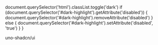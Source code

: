 
  document.querySelector('html').classList.toggle('dark')
  if (document.querySelector('#dark-highlight').getAttribute('disabled')) {
    document.querySelector('#dark-highlight').removeAttribute('disabled')
  } else {
    document.querySelector('#dark-highlight').setAttribute('disabled', 'true')
  }
}

<div className="h-14 flex flex-row items-center justify-between sticky top-0 z-40 lt-sm:px-4 sm:px-8 b-b-1 b-b-solid b-b-border text-base font-bold bg-background">
  <NavLink to="/" className="flex flex-row items-center gap-2 no-underline !hover:no-underline">
    <span className="i-tabler:circle-filled flex w-6.5 h-6.5 fill-primary !text-primary"></span>
    <span className="!text-primary !hover:no-underline">uno-shadcn/ui</span>
  </NavLink>
  <span className="pr-2 flex items-center gap-2">
    <a
      href="https://github.com/fisand/uno-shadcn-ui"
      target="_blank"
      className="p-1.25 rounded"
    >
      <span className="flex w-5.25 h-5.25 cursor-pointer hover:scale-97 dark:filter-invert i-logos:github-icon"></span>
    </a>
    <span className="flex-col-center w-5.25 h-5.25 cursor-pointer">
      <span onClick={toggleTheme} className="absolute flex w-5.25 h-5.25 transition-all scale-x-0 !dark:scale-x-100 i-lucide:sun"></span>
      <span onClick={toggleTheme} className="absolute flex w-5.25 h-5.25 dark:scale-x-0 transition-all i-lucide:moon"></span>
    </span>
  </span>
</div>
